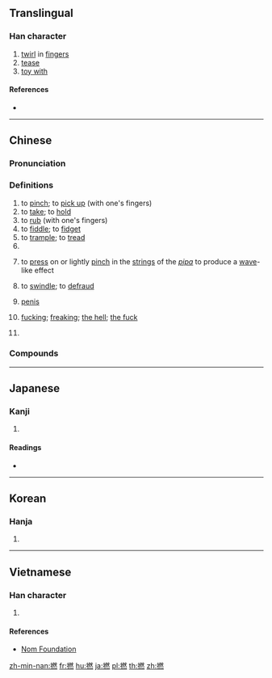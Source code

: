 {{also|拈}}
==Translingual==

===Han character===
{{Han char|rn=64|rad=手|as=12|sn=15|four=53033|canj=QBKF|ids=⿰扌然}}

# [[twirl]] in [[finger]]s
# [[tease]]
# [[toy with]]

====References====
* {{Han ref|kx=0454.230|dkj=12713|dj=0804.030|hdz=31961.050|uh=649A|ud=25754|bh=BCBF|bd=48319}}

----

==Chinese==
{{zh-forms|alt=捻,𡳞-vulgar}}

===Pronunciation===
{{zh-pron
|m=niǎn
|c=nin2,nan2,nin5
|mn=lián
|cat=v
}}

===Definitions===
{{zh-hanzi}}

# to [[pinch]]; to [[pick up]] (with one's fingers)
# to [[take]]; to [[hold]]
# to [[rub]] (with one's fingers)
# to [[fiddle]]; to [[fidget]]
# to [[trample]]; to [[tread]]
# {{zh-alt-form|攆|to [[expel]]; to [[drive out]]}}
# {{lb|zh|music}} to [[press]] on or lightly [[pinch]] in the [[string]]s of the ''[[pipa]]'' to produce a [[wave]]-like effect
# {{lb|zh|Min Nan}} to [[swindle]]; to [[defraud]]
# {{lb|zh|Cantonese|vulgar}} [[penis]] {{zh-mw|c:條}}
# {{lb|zh|Cantonese|vulgar}} [[fucking]]; [[freaking]]; [[the hell]]; [[the fuck]]
# {{lb|zh|Cantonese|vulgar}} {{n-g|Negates the meaning of the sentence.}}

===Compounds===
{{zh-der|含撚|加撚|吃醋撚酸|撚分子|撚指|撚酸|撚錢|撚靶兒|紙撚兒|輕攏慢撚}}

----

==Japanese==

===Kanji===
{{ja-kanji|grade=|rs=手12}}

# {{defn|lang=ja|sort=手12}}

====Readings====
* {{ja-readings|on=[[ねん]] (nen)|kun=[[ひねる]] (hineru), [[よる]] (yoru), [[より]] (yori)}}

----

==Korean==

===Hanja===
{{ko-hanja|hangeul=[[년]], [[연]]|eumhun=|rv=nyeon, yeon|mr=nyŏn, yŏn|y=nyen, yen}}

# {{defn|lang=ko|sort=手12}}

----

==Vietnamese==

===Han character===
{{vi-readings|rs=手12|hanviet=niệm}}

# {{defn|lang=vi|sort=手12}}

====References====
* [http://nomfoundation.org/common/nom_details.php?codepoint=649a Nom Foundation]

[[zh-min-nan:撚]]
[[fr:撚]]
[[hu:撚]]
[[ja:撚]]
[[pl:撚]]
[[th:撚]]
[[zh:撚]]